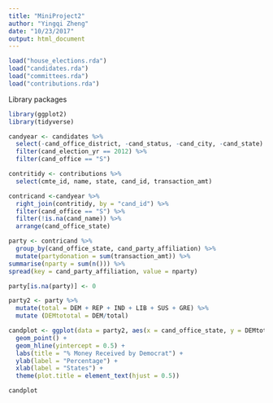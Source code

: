 ```yaml
---
title: "MiniProject2"
author: "Yingqi Zheng"
date: "10/23/2017"
output: html_document
---
```


```r
load("house_elections.rda")
load("candidates.rda")
load("committees.rda")
load("contributions.rda")
```

Library packages
```R
library(ggplot2)
library(tidyverse)
```

```R
candyear <- candidates %>%
  select(-cand_office_district, -cand_status, -cand_city, -cand_state) %>%
  filter(cand_election_yr == 2012) %>%
  filter(cand_office == "S") 
```

```r
contritidy <- contributions %>%
  select(cmte_id, name, state, cand_id, transaction_amt)

contricand <-candyear %>%
  right_join(contritidy, by = "cand_id") %>%
  filter(cand_office == "S") %>%
  filter(!is.na(cand_name)) %>%
  arrange(cand_office_state)
```

```R
party <- contricand %>%
  group_by(cand_office_state, cand_party_affiliation) %>%
  mutate(partydonation = sum(transaction_amt)) %>%
summarise(nparty = sum(n())) %>%
spread(key = cand_party_affiliation, value = nparty)
```

```R
party[is.na(party)] <- 0

party2 <- party %>%
  mutate(total = DEM + REP + IND + LIB + SUS + GRE) %>%
  mutate (DEMtototal = DEM/total)
```

```r
candplot <- ggplot(data = party2, aes(x = cand_office_state, y = DEMtototal), alpha = 0.2) + 
  geom_point() +
  geom_hline(yintercept = 0.5) +  
  labs(title = "% Money Received by Democrat") +
  ylab(label = "Percentage") +
  xlab(label = "States") +
  theme(plot.title = element_text(hjust = 0.5))

candplot
```



